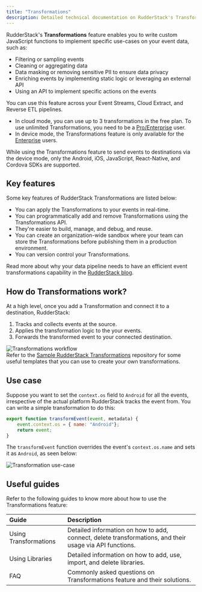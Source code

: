 ```yaml
---
title: "Transformations"
description: Detailed technical documentation on RudderStack's Transformations feature.
---
```


RudderStack's **Transformations** feature enables you to write custom JavaScript functions to implement specific use-cases on your event data, such as:

- Filtering or sampling events
- Cleaning or aggregating data
- Data masking or removing sensitive PII to ensure data privacy
- Enriching events by implementing static logic or leveraging an external API
- Using an API to implement specific actions on the events

You can use this feature across your <Link to="/sources/event-streams/">Event Streams</Link>, <Link to="/sources/extract/">Cloud Extract</Link>, and <Link to="/sources/reverse-etl/">Reverse ETL</Link> pipelines.

<div class="infoBlock">
  <ul>
<li>In <Link to="/destinations/rudderstack-connection-modes/#cloud-mode">cloud mode</Link>, you can use up to 3 transformations in the free plan. To use unlimited Transformations, you need to be a <a href="https://rudderstack.com/pricing/">Pro/Enterprise</a> user.</li>

<li>In <Link to="/destinations/rudderstack-connection-modes/#device-mode">device mode</Link>, the Transformations feature is only available for the <a href="https://www.rudderstack.com/enterprise-quote/">Enterprise</a> users.</li>
 </ul>
</div>


<div class="warningBlock">
While using the Transformations feature to send events to destinations via the <Link to="/destinations/rudderstack-connection-modes/#device-mode">device mode</Link>, only the <Link to="/sources/event-streams/sdks/rudderstack-android-sdk/">Android</Link>, <Link to="/sources/event-streams/sdks/rudderstack-ios-sdk/">iOS</Link>, <Link to="/sources/event-streams/sdks/rudderstack-javascript-sdk/">JavaScript</Link>, <Link to="/sources/event-streams/sdks/rudderstack-react-native-sdk/">React-Native</Link>, and <Link to="/sources/event-streams/sdks/rudderstack-cordova-sdk/">Cordova</Link> SDKs are supported.
</div>

## Key features

Some key features of RudderStack Transformations are listed below:

- You can apply the Transformations to your events in real-time.
- You can programmatically add and remove Transformations using the <Link to="/api/transformation-api/">Transformations API</Link>.
- They're easier to build, manage, and debug, and reuse.
- You can create an organization-wide sandbox where your team can store the Transformations before publishing them in a production environment.
- You can version control your Transformations.

<div class="infoBlock">
Read more about why your data pipeline needs to have an efficient event transformations capability in the <a href="https://rudderstack.com/blog/the-future-of-data-pipeline-tools-must-include-better-transformations-than-etl-ever-had">RudderStack blog</a>.
</div>

## How do Transformations work?

At a high level, once you <Link to="/features/transformations/using-transformations#adding-a-transformation">add a Transformation</Link> and connect it to a destination, RudderStack:

1. Tracks and collects events at the source.
2. Applies the transformation logic to the your events.
3. Forwards the transformed event to your connected destination.

<img src="../../assets/features/transformations-workflow.png" alt="Transformations workflow" />

<div class="infoBlock">
Refer to the <a href="https://github.com/rudderlabs/sample-user-transformers">Sample RudderStack Transformations</a> repository for some useful templates that you can use to create your own transformations.
</div>

## Use case

Suppose you want to set the `context.os` field to `Android` for all the events, irrespective of the actual platform RudderStack tracks the event from. You can write a simple transformation to do this:

```javascript
export function transformEvent(event, metadata) {
    event.context.os = { name: "Android"};
    return event;
}
```

The `transformEvent` function overrides the event's `context.os.name` and sets it as `Android`, as seen below:

<img src="../../assets/features/adding-a-transformation-3.png" alt="Transformation use-case" />

## Useful guides

Refer to the following guides to know more about how to use the Transformations feature:

| Guide          | Description    |
| :------------------- | :------------------------- |
| <Link to="/features/transformations/using-transformations">Using Transformations</Link>    | Detailed information on how to add, connect, delete transformations, and their usage via API functions.|
| <Link to="/features/transformations/using-libraries">Using Libraries</Link>    |  Detailed information on how to add, use, import, and delete libraries.|
| <Link to="/features/transformations/faq">FAQ</Link>     | Commonly asked questions on Transformations feature and their solutions.     |

